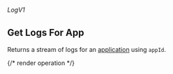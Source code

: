 ###### *LogV1*

## Get Logs For App

Returns a stream of logs for an [application](https://hathora.dev/docs/concepts/hathora-entities#application) using `appId`.

{/* render operation */}
